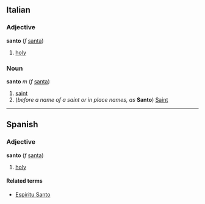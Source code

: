 ==Italian==
===Adjective===
'''santo''' (''f'' [[santa#Italian|santa]])

# [[holy]]

===Noun===
'''santo''' ''m'' (''f'' [[santa#Italian|santa]])

# [[saint]]
# (''before a name of a saint or in place names, as'' '''Santo''') [[Saint]]

----
==Spanish==
===Adjective===
'''santo''' (''f'' [[santa#Spanish|santa]])

# [[holy]]

====Related terms====
*[[Espíritu Santo]]